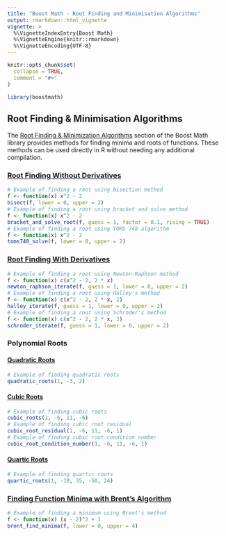 ```yaml
---
title: "Boost Math - Root Finding and Minimisation Algorithms"
output: rmarkdown::html_vignette
vignette: >
  %\VignetteIndexEntry{Boost Math}
  %\VignetteEngine{knitr::rmarkdown}
  %\VignetteEncoding{UTF-8}
---
```


```r
knitr::opts_chunk$set(
  collapse = TRUE,
  comment = "#>"
)
```

```r
library(boostmath)
```

## Root Finding & Minimisation Algorithms

The [Root Finding & Minimization Algorithms](https://www.boost.org/doc/libs/1_87_0/libs/math/doc/html/root_finding.html) section of the Boost Math library provides methods for finding minima and roots of functions. These methods can be used directly in R without needing any additional compilation.

### [Root Finding Without Derivatives](https://www.boost.org/doc/libs/1_87_0/libs/math/doc/html/math_toolkit/roots_noderiv.html)

```r
# Example of finding a root using bisection method
f <- function(x) x^2 - 2
bisect(f, lower = 0, upper = 2)
# Example of finding a root using bracket and solve method
f <- function(x) x^2 - 2
bracket_and_solve_root(f, guess = 1, factor = 0.1, rising = TRUE)
# Example of finding a root using TOMS 748 algorithm
f <- function(x) x^2 - 2
toms748_solve(f, lower = 0, upper = 2)
```

### [Root Finding With Derivatives](https://www.boost.org/doc/libs/1_87_0/libs/math/doc/html/math_toolkit/roots_deriv.html)

```r
# Example of finding a root using Newton-Raphson method
f <- function(x) c(x^2 - 2, 2 * x)
newton_raphson_iterate(f, guess = 1, lower = 0, upper = 2)
# Example of finding a root using Halley's method
f <- function(x) c(x^2 - 2, 2 * x, 2)
halley_iterate(f, guess = 1, lower = 0, upper = 2)
# Example of finding a root using Schroder's method
f <- function(x) c(x^2 - 2, 2 * x, 2)
schroder_iterate(f, guess = 1, lower = 0, upper = 2)
```

### Polynomial Roots

#### [Quadratic Roots](https://www.boost.org/doc/libs/1_87_0/libs/math/doc/html/math_toolkit/roots_deriv.html#math_toolkit.roots_deriv.quadratics)

```r
# Example of finding quadratic roots
quadratic_roots(1, -3, 2)
```

#### [Cubic Roots](https://www.boost.org/doc/libs/1_87_0/libs/math/doc/html/math_toolkit/cubic_roots.html)

```r
# Example of finding cubic roots
cubic_roots(1, -6, 11, -6)
# Example of finding cubic root residual
cubic_root_residual(1, -6, 11, -6, 1)
# Example of finding cubic root condition number
cubic_root_condition_number(1, -6, 11, -6, 1)
```

#### [Quartic Roots](https://www.boost.org/doc/libs/1_87_0/libs/math/doc/html/math_toolkit/quartic_roots.html)

```r
# Example of finding quartic roots
quartic_roots(1, -10, 35, -50, 24)
```

### [Finding Function Minima with Brent's Algorithm](https://www.boost.org/doc/libs/1_87_0/libs/math/doc/html/math_toolkit/brent_minima.html)

```r
# Example of finding a minimum using Brent's method
f <- function(x) (x - 2)^2 + 1
brent_find_minima(f, lower = 0, upper = 4)
```
